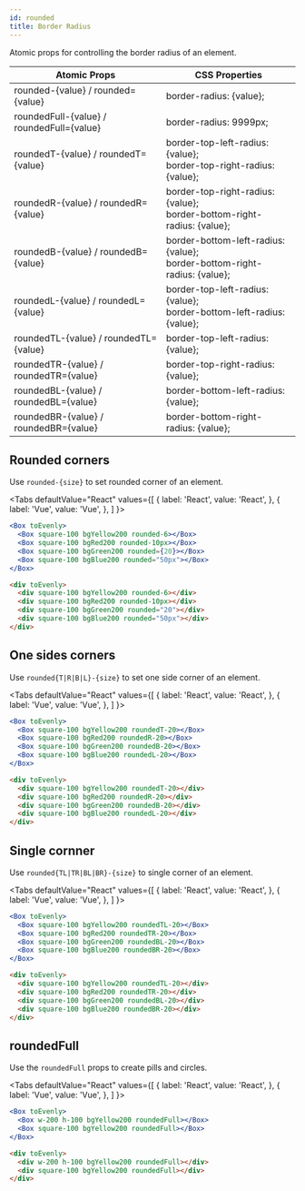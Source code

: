 ```yaml
---
id: rounded
title: Border Radius
---
```



Atomic props for controlling the border radius of an element.

| Atomic Props                              | CSS Properties                                                               |
| ----------------------------------------- | ---------------------------------------------------------------------------- |
| rounded-{value} / rounded={value}         | border-radius: {value};                                                      |
| roundedFull-{value} / roundedFull={value} | border-radius: 9999px;                                                       |
| roundedT-{value} / roundedT={value}       | border-top-left-radius: {value};<br/>border-top-right-radius: {value};       |
| roundedR-{value} / roundedR={value}       | border-top-right-radius: {value};<br/>border-bottom-right-radius: {value};   |
| roundedB-{value} / roundedB={value}       | border-bottom-left-radius: {value};<br/>border-bottom-right-radius: {value}; |
| roundedL-{value} / roundedL={value}       | border-top-left-radius: {value};<br/>border-bottom-left-radius: {value};     |
| roundedTL-{value} / roundedTL={value}     | border-top-left-radius: {value};                                             |
| roundedTR-{value} / roundedTR={value}     | border-top-right-radius: {value};                                            |
| roundedBL-{value} / roundedBL={value}     | border-bottom-left-radius: {value};                                          |
| roundedBR-{value} / roundedBR={value}     | border-bottom-right-radius: {value};                                         |

## Rounded corners

Use `rounded-{size}` to set rounded corner of an element.

<Tabs
defaultValue="React"
values={[
{ label: 'React', value: 'React', },
{ label: 'Vue', value: 'Vue', },
]
}>
<TabItem value="React">

```jsx live
<Box toEvenly>
  <Box square-100 bgYellow200 rounded-6></Box>
  <Box square-100 bgRed200 rounded-10px></Box>
  <Box square-100 bgGreen200 rounded={20}></Box>
  <Box square-100 bgBlue200 rounded="50px"></Box>
</Box>
```

</TabItem>
<TabItem value="Vue">

```html
<div toEvenly>
  <div square-100 bgYellow200 rounded-6></div>
  <div square-100 bgRed200 rounded-10px></div>
  <div square-100 bgGreen200 rounded="20"></div>
  <div square-100 bgBlue200 rounded="50px"></div>
</div>
```

</TabItem>
</Tabs>

## One sides corners

Use `rounded{T|R|B|L}-{size}` to set one side corner of an element.

<Tabs
defaultValue="React"
values={[
{ label: 'React', value: 'React', },
{ label: 'Vue', value: 'Vue', },
]
}>
<TabItem value="React">

```jsx live
<Box toEvenly>
  <Box square-100 bgYellow200 roundedT-20></Box>
  <Box square-100 bgRed200 roundedR-20></Box>
  <Box square-100 bgGreen200 roundedB-20></Box>
  <Box square-100 bgBlue200 roundedL-20></Box>
</Box>
```

</TabItem>
<TabItem value="Vue">

```html
<div toEvenly>
  <div square-100 bgYellow200 roundedT-20></div>
  <div square-100 bgRed200 roundedR-20></div>
  <div square-100 bgGreen200 roundedB-20></div>
  <div square-100 bgBlue200 roundedL-20></div>
</div>
```

</TabItem>
</Tabs>

## Single cornner

Use `rounded{TL|TR|BL|BR}-{size}` to single corner of an element.

<Tabs
defaultValue="React"
values={[
{ label: 'React', value: 'React', },
{ label: 'Vue', value: 'Vue', },
]
}>
<TabItem value="React">

```jsx live
<Box toEvenly>
  <Box square-100 bgYellow200 roundedTL-20></Box>
  <Box square-100 bgRed200 roundedTR-20></Box>
  <Box square-100 bgGreen200 roundedBL-20></Box>
  <Box square-100 bgBlue200 roundedBR-20></Box>
</Box>
```

</TabItem>
<TabItem value="Vue">

```html
<div toEvenly>
  <div square-100 bgYellow200 roundedTL-20></div>
  <div square-100 bgRed200 roundedTR-20></div>
  <div square-100 bgGreen200 roundedBL-20></div>
  <div square-100 bgBlue200 roundedBR-20></div>
</div>
```

</TabItem>
</Tabs>

## roundedFull

Use the `roundedFull` props to create pills and circles.

<Tabs
defaultValue="React"
values={[
{ label: 'React', value: 'React', },
{ label: 'Vue', value: 'Vue', },
]
}>
<TabItem value="React">

```jsx live
<Box toEvenly>
  <Box w-200 h-100 bgYellow200 roundedFull></Box>
  <Box square-100 bgYellow200 roundedFull></Box>
</Box>
```

</TabItem>
<TabItem value="Vue">

```html
<div toEvenly>
  <div w-200 h-100 bgYellow200 roundedFull></div>
  <div square-100 bgYellow200 roundedFull></div>
</div>
```

</TabItem>
</Tabs>
